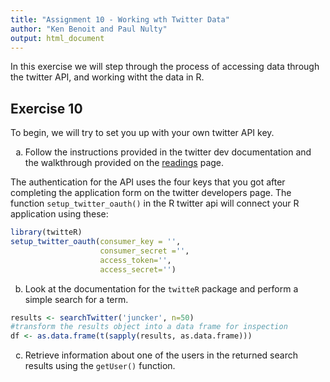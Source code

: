 ```yaml
---
title: "Assignment 10 - Working wth Twitter Data"
author: "Ken Benoit and Paul Nulty"
output: html_document
---
```


In this exercise we will step through the process of accessing data through the twitter API, and working witht the data in R.


## Exercise 10

To begin, we will try to set you up with your own twitter API key. 

(a) Follow the instructions provided in the twitter dev documentation and the walkthrough provided on the [readings](Day10prep.html) page.

The authentication for the API uses the four keys that you got after completing the application form on the twitter developers page. The function `setup_twitter_oauth()` in the R twitter api will connect your R application using these:
```r
library(twitteR)
setup_twitter_oauth(consumer_key = '',
                    consumer_secret ='',
                    access_token='',
                    access_secret='')
```

(b) Look at the documentation for the `twitteR` package and perform a simple search for a term.

```r
results <- searchTwitter('juncker', n=50)
#transform the results object into a data frame for inspection
df <- as.data.frame(t(sapply(results, as.data.frame)))
```

(c) Retrieve information about one of the users in the returned search results using the `getUser()` function. 

